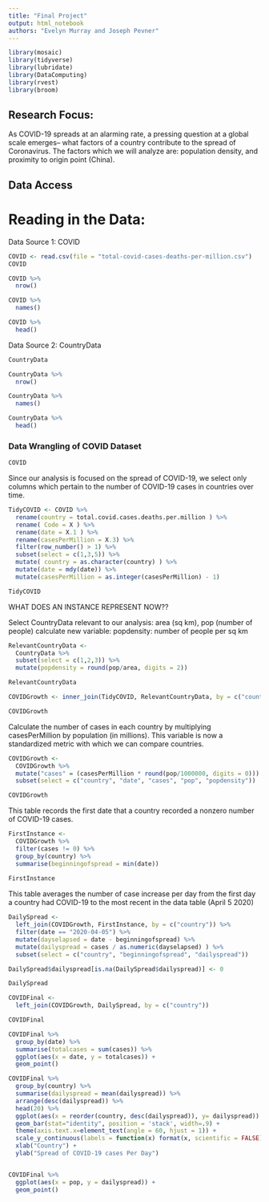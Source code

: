 ```yaml
---
title: "Final Project"
output: html_notebook
authors: "Evelyn Murray and Joseph Pevner"
---
```


```r
library(mosaic)
library(tidyverse)
library(lubridate)
library(DataComputing)
library(rvest)
library(broom)
```

## Research Focus:

As COVID-19 spreads at an alarming rate, a pressing question at a global scale emerges-- what factors of a country contribute to the spread of Coronavirus. The factors which we will analyze are: population density, and proximity to origin point (China).


## Data Access

# Reading in the Data:


Data Source 1: COVID
```r
COVID <- read.csv(file = "total-covid-cases-deaths-per-million.csv")
COVID
```

```r
COVID %>%
  nrow()
```
```r
COVID %>%
  names()
```
```r
COVID %>%
  head()
```



Data Source 2: CountryData
```r
CountryData
```

```r
CountryData %>%
  nrow()
```
```r
CountryData %>%
  names()
```
```r
CountryData %>%
  head()
```




### Data Wrangling of COVID Dataset

```r
COVID
```

Since our analysis is focused on the spread of COVID-19, we select only columns which pertain to the number of COVID-19 cases in countries over time.

```r
TidyCOVID <- COVID %>%
  rename(country = total.covid.cases.deaths.per.million ) %>%
  rename( Code = X ) %>%
  rename(date = X.1 ) %>%
  rename(casesPerMillion = X.3) %>%
  filter(row_number() > 1) %>%
  subset(select = c(1,3,5)) %>%
  mutate( country = as.character(country) ) %>%
  mutate(date = mdy(date)) %>%
  mutate(casesPerMillion = as.integer(casesPerMillion) - 1)


```


```r
TidyCOVID

```

WHAT DOES AN INSTANCE REPRESENT NOW??



Select CountryData relevant to our analysis: area (sq km), pop (number of people)
calculate new variable: popdensity: number of people per sq km

```r

RelevantCountryData <-
  CountryData %>%
  subset(select = c(1,2,3)) %>%
  mutate(popdensity = round(pop/area, digits = 2))

RelevantCountryData
```



```r

COVIDGrowth <- inner_join(TidyCOVID, RelevantCountryData, by = c("country"))

COVIDGrowth

```



Calculate the number of cases in each country by multiplying casesPerMillion by population (in millions). This variable is now a standardized metric with which we can compare countries.
```r

COVIDGrowth <-
  COVIDGrowth %>%
  mutate("cases" = (casesPerMillion * round(pop/1000000, digits = 0))) %>%
  subset(select = c("country", "date", "cases", "pop", "popdensity"))

COVIDGrowth
```




This table records the first date that a country recorded a nonzero number of COVID-19 cases.
```r

FirstInstance <-
  COVIDGrowth %>%
  filter(cases != 0) %>%
  group_by(country) %>%
  summarise(beginningofspread = min(date))
  
FirstInstance


```




This table averages the number of case increase per day from the first day a country had COVID-19 to the most recent in the data table (April 5 2020)

```r

DailySpread <-
  left_join(COVIDGrowth, FirstInstance, by = c("country")) %>%
  filter(date == "2020-04-05") %>%
  mutate(dayselapsed = date - beginningofspread) %>%
  mutate(dailyspread = cases / as.numeric(dayselapsed) ) %>%
  subset(select = c("country", "beginningofspread", "dailyspread"))

DailySpread$dailyspread[is.na(DailySpread$dailyspread)] <- 0

DailySpread
```



```r

COVIDFinal <-
  left_join(COVIDGrowth, DailySpread, by = c("country"))

```



```r
COVIDFinal

```


```r

COVIDFinal %>%
  group_by(date) %>%
  summarise(totalcases = sum(cases)) %>%
  ggplot(aes(x = date, y = totalcases)) + 
  geom_point() 

```







```r
  
COVIDFinal %>%
  group_by(country) %>%
  summarise(dailyspread = mean(dailyspread)) %>%
  arrange(desc(dailyspread)) %>%
  head(20) %>%
  ggplot(aes(x = reorder(country, desc(dailyspread)), y= dailyspread)) +
  geom_bar(stat="identity", position = 'stack', width=.9) +
  theme(axis.text.x=element_text(angle = 60, hjust = 1)) +
  scale_y_continuous(labels = function(x) format(x, scientific = FALSE)) +
  xlab("Country") +
  ylab("Spread of COVID-19 cases Per Day")



```






```r

COVIDFinal %>%
  ggplot(aes(x = pop, y = dailyspread)) + 
  geom_point()


```

